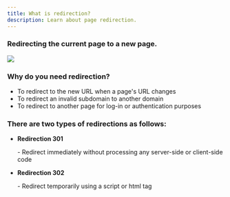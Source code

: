 ```yaml
---
title: What is redirection?
description: Learn about page redirection.
---
```





### Redirecting the current page to a new page.

![](</gitbook-assets/en/image (63).png>)

### Why do you need redirection?

* To redirect to the new URL when a page's URL changes
* To redirect an invalid subdomain to another domain
* To redirect to another page for log-in or authentication purposes

### There are two types of redirections as follows:

* **Redirection 301**

     \- Redirect immediately without processing any server-side or client-side code

* **Redirection 302**

    \- Redirect temporarily using a script or html tag
